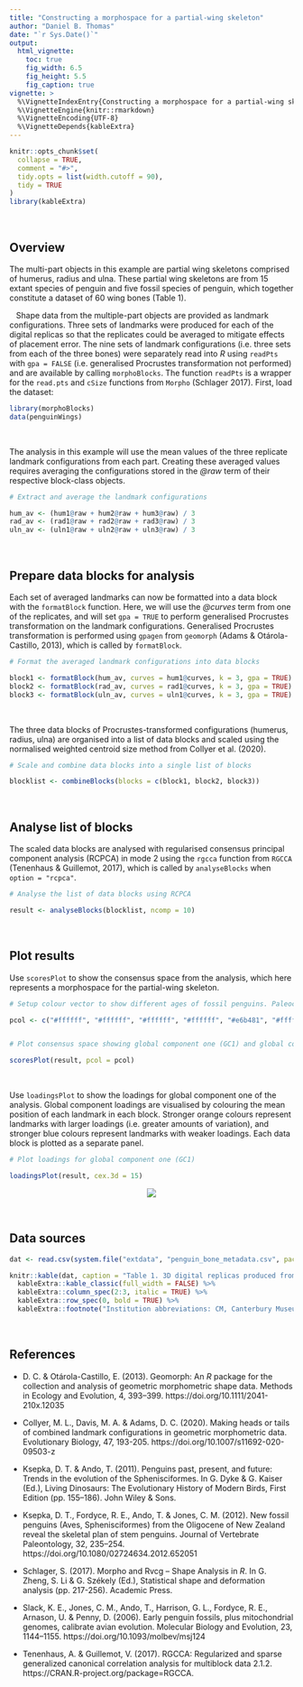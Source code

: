 ```yaml
---
title: "Constructing a morphospace for a partial-wing skeleton"
author: "Daniel B. Thomas"
date: "`r Sys.Date()`"
output: 
  html_vignette: 
    toc: true
    fig_width: 6.5
    fig_height: 5.5
    fig_caption: true
vignette: >
  %\VignetteIndexEntry{Constructing a morphospace for a partial-wing skeleton}
  %\VignetteEngine{knitr::rmarkdown}
  %\VignetteEncoding{UTF-8}
  %\VignetteDepends{kableExtra}
---
```


```r
knitr::opts_chunk$set(
  collapse = TRUE,
  comment = "#>",
  tidy.opts = list(width.cutoff = 90),
  tidy = TRUE
)
library(kableExtra)
```

&nbsp;

Overview
--------
The multi-part objects in this example are partial wing skeletons comprised of humerus, radius and ulna. These partial wing skeletons are from 15 extant species of penguin and five fossil species of penguin, which together constitute a dataset of 60 wing bones (Table 1). 

|    Shape data from the multiple-part objects are provided as landmark configurations. Three sets of landmarks were produced for each of the digital replicas so that the replicates could be averaged to mitigate effects of placement error. The nine sets of landmark configurations (i.e. three sets from each of the three bones) were separately read into *R* using `readPts` with `gpa = FALSE` (i.e. generalised Procrustes transformation not performed) and are available by calling `morphoBlocks`. The function `readPts` is a wrapper for the `read.pts` and `cSize` functions from `Morpho` (Schlager 2017). First, load the dataset:

``` r
library(morphoBlocks)
data(penguinWings)
```

&nbsp;

The analysis in this example will use the mean values of the three replicate landmark configurations from each part. Creating these averaged values requires averaging the configurations stored in the *@raw* term of their respective block-class objects. 

``` r
# Extract and average the landmark configurations

hum_av <- (hum1@raw + hum2@raw + hum3@raw) / 3
rad_av <- (rad1@raw + rad2@raw + rad3@raw) / 3
uln_av <- (uln1@raw + uln2@raw + uln3@raw) / 3
```

&nbsp;  

Prepare data blocks for analysis
--------
Each set of averaged landmarks can now be formatted into a data block with the `formatBlock` function. Here, we will use the *@curves* term from one of the replicates, and will set `gpa = TRUE` to perform generalised Procrustes transformation on the landmark configurations. Generalised Procrustes transformation is performed using `gpagen` from `geomorph` (Adams & Otárola-Castillo, 2013), which is called by `formatBlock`. 

``` r
# Format the averaged landmark configurations into data blocks

block1 <- formatBlock(hum_av, curves = hum1@curves, k = 3, gpa = TRUE)
block2 <- formatBlock(rad_av, curves = rad1@curves, k = 3, gpa = TRUE)
block3 <- formatBlock(uln_av, curves = uln1@curves, k = 3, gpa = TRUE)
```

&nbsp;

The three data blocks of Procrustes-transformed configurations (humerus, radius, ulna) are organised into a list of data blocks and scaled using the normalised weighted centroid size method from Collyer et al. (2020). 

``` r
# Scale and combine data blocks into a single list of blocks

blocklist <- combineBlocks(blocks = c(block1, block2, block3))
```

&nbsp;

Analyse list of blocks
--------
The scaled data blocks are analysed with regularised consensus principal component analysis (RCPCA) in mode 2 using the `rgcca` function from `RGCCA` (Tenenhaus & Guillemot, 2017), which is called by `analyseBlocks` when `option = "rcpca"`.

``` r
# Analyse the list of data blocks using RCPCA

result <- analyseBlocks(blocklist, ncomp = 10)
```

&nbsp;

Plot results
--------
Use `scoresPlot` to show the consensus space from the analysis, which here represents a morphospace for the partial-wing skeleton.

``` r
# Setup colour vector to show different ages of fossil penguins. Paleocene (brown), stem-lineage penguins from the Oligocene (light brown), and extant penguins (white).

pcol <- c("#ffffff", "#ffffff", "#ffffff", "#ffffff", "#e6b481", "#ffffff", "#ffffff", "#ffffff", "#ffffff", "#ffffff", "#ffffff", "#ffffff", "#ffffff", "#ffffff", "#feebd3", "#feebd3", "#ffffff", "#e6b481", "#feebd3", "#ffffff")


# Plot consensus space showing global component one (GC1) and global component one (GC2)

scoresPlot(result, pcol = pcol)
```

&nbsp;

Use `loadingsPlot` to show the loadings for global component one of the analysis. Global component loadings are visualised by colouring the mean position of each landmark in each block. Stronger orange colours represent landmarks with larger loadings (i.e. greater amounts of variation), and stronger blue colours represent landmarks with weaker loadings. Each data block is plotted as a separate panel.

``` r
# Plot loadings for global component one (GC1)

loadingsPlot(result, cex.3d = 15)
```

<center>
![](loadingsPlotExample01.png)
</center>


&nbsp;
&nbsp;

Data sources
--------
``` r
dat <- read.csv(system.file("extdata", "penguin_bone_metadata.csv", package = "morphoBlocks"))

knitr::kable(dat, caption = "Table 1. 3D digital replicas produced from bones of modern and fossil penguins.", align = "c") %>%
  kableExtra::kable_classic(full_width = FALSE) %>%
  kableExtra::column_spec(2:3, italic = TRUE) %>%
  kableExtra::row_spec(0, bold = TRUE) %>%
  kableExtra::footnote("Institution abbreviations: CM, Canterbury Museum, Christchurch, New Zealand; NMNZ, Museum of New Zealand Te Papa Tongarewa, Wellington, New Zealand; OM, Otago Museum, Dunedin, New Zealand, New Zealand; UC, University of Canterbury, Christchurch, New Zealand (specimen held at OU, Geology Museum, University of Otago, Dunedin, New Zealand). Specimen ages from or compiled by Slack et al. (2006), Ksepka and Ando (2011), and Ksepka et al. (2012) and literature reviewed therein.")
```

&nbsp;

References
--------
* D. C. & Otárola-Castillo, E. (2013). Geomorph: An *R* package for the collection and analysis of geometric morphometric shape data. Methods in Ecology and Evolution, 4, 393–399. https://doi.org/10.1111/2041-210x.12035

* Collyer, M. L., Davis, M. A. & Adams, D. C. (2020). Making heads or tails of combined landmark configurations in geometric morphometric data. Evolutionary Biology, 47, 193-205. https://doi.org/10.1007/s11692-020-09503-z

* Ksepka, D. T. & Ando, T. (2011). Penguins past, present, and future: Trends in the evolution of the Sphenisciformes. In G. Dyke & G. Kaiser (Ed.), Living  Dinosaurs: The Evolutionary History of Modern Birds, First Edition (pp. 155–186). John Wiley & Sons.

* Ksepka, D. T., Fordyce, R. E., Ando, T. & Jones, C. M. (2012). New fossil penguins (Aves, Sphenisciformes) from the Oligocene of New Zealand reveal the skeletal plan of stem penguins. Journal of Vertebrate Paleontology, 32, 235–254. https://doi.org/10.1080/02724634.2012.652051

* Schlager, S. (2017). Morpho and Rvcg – Shape Analysis in *R*. In G. Zheng, S. Li & G. Székely (Ed.), Statistical shape and deformation analysis (pp. 217-256). Academic Press.

* Slack, K. E., Jones, C. M., Ando, T., Harrison, G. L., Fordyce, R. E., Arnason, U. & Penny, D. (2006). Early penguin fossils, plus mitochondrial genomes, calibrate avian evolution. Molecular Biology and Evolution, 23, 1144–1155. https://doi.org/10.1093/molbev/msj124

* Tenenhaus, A. & Guillemot, V. (2017). RGCCA: Regularized and sparse generalized canonical correlation analysis for multiblock data 2.1.2. https://CRAN.R-project.org/package=RGCCA.

&nbsp;
&nbsp;
